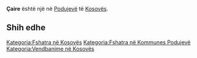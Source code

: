 {{Fshat në 
 | Emri                = Çaire
 | EmriAlt                = 
 | NAME_SHORT_FORM=      
 | NAME_GENERIC=      
 | NAME_SORT_NAME_RO=      CAIRE
 | FULL_NAME_RO = Çaire
 | FULL_NAME_ND_RO=Caire
 | SORT_NAME_RG=CAIRE
 | FULL_NAME_RG=Çaire
 | FULL_NAME_ND_RG=Caire
 | SRP_NAME_SHORT_FORM=      
 | SRP_NAME_GENERIC=      
 | SRP_NAME_SORT_NAME_RO=      
 | SRP_FULL_NAME_RO = 
 | SRP_FULL_NAME_ND_RO=
 | SRP_SORT_NAME_RG=
 | SRP_FULL_NAME_RG=
 | SRP_FULL_NAME_ND_RG=
 | Emri (Rasa dhanore) = 
 | Figura              = 
 | Shteti              = Kosovo
 | Komuna              = Podujevë
 | Kodi postar         = 
 | Sipërfaqja          = 

 | Popullsia           = 

 | Regj. i popullsisë  = 
 | Dend. e popullsisë  = 
 | Faqja zyrtare       = 
 <!--- Koordinatat ----> 
 | Gjerësia            = 42.973693
 | Gjatësia            = 21.190054
 | Lartësia            = 
}}
'''Çaire''' është një [[]] në [[Podujevë]] të [[Kosovës]].

<!-- == Gjeografia == -->
<!-- == Historia == -->
<!-- == Demografia == -->
== Shih edhe ==
{{Komuna Podujevë}}
{{Kosovo-Administrata-Cung}}

[[Kategoria:Fshatra në Kosovës]]
[[Kategoria:Fshatra në Kommunes Podujevë]]
[[Kategoria:Vendbanime në Kosovës]]